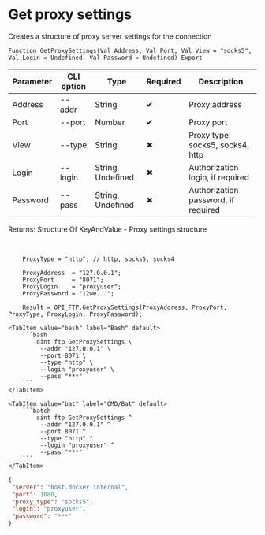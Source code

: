 ﻿---
sidebar_position: 13
description: Get proxy settings and other functions to work with FTP in the Open Integration Package, a free open-source integration library for 1C:Enterprise 8, OneScript and CLI
keywords: [1C, 1С, 1С:Enterprise, 1С:Enterprise 8.3, API, Integration, Services, Exchange, OneScript, CLI, FTP]
---


# Get proxy settings
 Creates a structure of proxy server settings for the connection



`Function GetProxySettings(Val Address, Val Port, Val View = "socks5", Val Login = Undefined, Val Password = Undefined) Export`

  | Parameter | CLI option | Type | Required | Description |
  |-|-|-|-|-|
  | Address | --addr | String | &#x2714; | Proxy address |
  | Port | --port | Number | &#x2714; | Proxy port |
  | View | --type | String | &#x2716; | Proxy type: socks5, socks4, http |
  | Login | --login | String, Undefined | &#x2716; | Authorization login, if required |
  | Password | --pass | String, Undefined | &#x2716; | Authorization password, if required |

  
  Returns:  Structure Of KeyAndValue - Proxy settings structure

<br/>



```bsl title="1C:Enterprise/OneScript code example"
    ProxyType = "http"; // http, socks5, socks4

    ProxyAddress  = "127.0.0.1";
    ProxyPort     = "8071";
    ProxyLogin    = "proxyuser";
    ProxyPassword = "12we...";

    Result = OPI_FTP.GetProxySettings(ProxyAddress, ProxyPort, ProxyType, ProxyLogin, ProxyPassword);
```
 

 <Tabs>
  
    <TabItem value="bash" label="Bash" default>
        ```bash
            oint ftp GetProxySettings \
             --addr "127.0.0.1" \
             --port 8071 \
             --type "http" \
             --login "proxyuser" \
             --pass "***"
        ```
    </TabItem>
  
    <TabItem value="bat" label="CMD/Bat" default>
        ```batch
            oint ftp GetProxySettings ^
             --addr "127.0.0.1" ^
             --port 8071 ^
             --type "http" ^
             --login "proxyuser" ^
             --pass "***"
        ```
    </TabItem>
</Tabs>


```json title="Result"
{
 "server": "host.docker.internal",
 "port": 1080,
 "proxy_type": "socks5",
 "login": "proxyuser",
 "password": "***"
}
```
